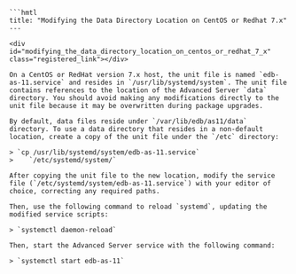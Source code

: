```
​```hmtl
title: "Modifying the Data Directory Location on CentOS or Redhat 7.x"
---

<div id="modifying_the_data_directory_location_on_centos_or_redhat_7_x" class="registered_link"></div>

On a CentOS or RedHat version 7.x host, the unit file is named `edb-as-11.service` and resides in `/usr/lib/systemd/system`. The unit file contains references to the location of the Advanced Server `data` directory. You should avoid making any modifications directly to the unit file because it may be overwritten during package upgrades.

By default, data files reside under `/var/lib/edb/as11/data` directory. To use a data directory that resides in a non-default location, create a copy of the unit file under the `/etc` directory:

> `cp /usr/lib/systemd/system/edb-as-11.service`
>    `/etc/systemd/system/`

After copying the unit file to the new location, modify the service file (`/etc/systemd/system/edb-as-11.service`) with your editor of choice, correcting any required paths.

Then, use the following command to reload `systemd`, updating the modified service scripts:

> `systemctl daemon-reload`

Then, start the Advanced Server service with the following command:

> `systemctl start edb-as-11`